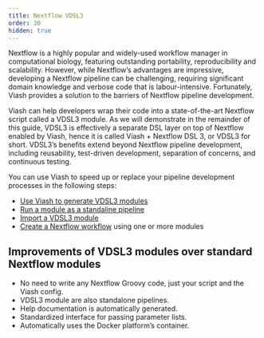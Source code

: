 ```yaml
---
title: Nextflow VDSL3
order: 30
hidden: true
---
```


Nextflow is a highly popular and widely-used workflow manager in computational biology, featuring outstanding portability, reproducibility and scalability. However, while Nextflow's advantages are impressive, developing a Nextflow pipeline can be challenging, requiring significant domain knowledge and verbose code that is labour-intensive. Fortunately, Viash provides a solution to the barriers of Nextflow pipeline development.

Viash can help developers wrap their code into a state-of-the-art Nextflow script called a VDSL3 module. As we will demonstrate in the remainder of this guide, VDSL3 is effectively a separate DSL layer on top of Nextflow enabled by Viash, hence it is called Viash + Nextflow DSL 3, or VDSL3 for short. VDSL3's benefits extend beyond Nextflow pipeline development, including reusability, test-driven development, separation of concerns, and continuous testing.

You can use Viash to speed up or replace your pipeline development processes in the following steps:

* [Use Viash to generate VDSL3 modules](create-and-use-a-module.qmd#build-the-vdsl3-module)
* [Run a module as a standaline pipeline](create-and-use-a-module.qmd#running-a-module-as-a-standalone-pipeline)
* [Import a VDSL3 module](create-and-use-a-module.qmd#module-as-part-of-a-pipeline)
* [Create a Nextflow workflow](create-a-pipeline.qmd) using one or more modules


## Improvements of VDSL3 modules over standard Nextflow modules

* No need to write any Nextflow Groovy code, just your script and the Viash config.
* VDSL3 module are also standalone pipelines.
* Help documentation is automatically generated.
* Standardized interface for passing parameter lists.
* Automatically uses the Docker platform's container.
